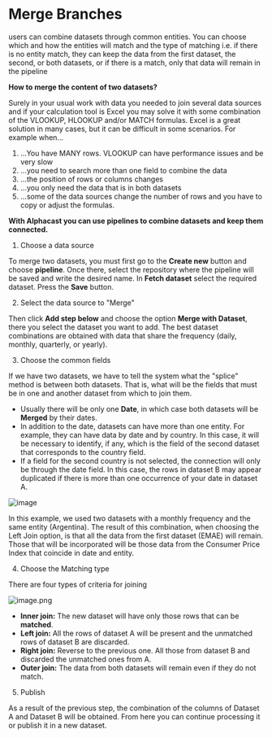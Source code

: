 # Merge Branches

users can combine datasets through common entities. You can choose which and how the entities will match and the type of matching i.e. if there is no entity match, they can keep the data from the first dataset, the second, or both datasets, or if there is a match, only that data will remain in the pipeline


**How to merge the content of two datasets?**

Surely in your usual work with data you needed to join several data sources and if your calculation tool is Excel you may solve it with some combination of the VLOOKUP, HLOOKUP and/or MATCH formulas. Excel is a great solution in many cases, but it can be difficult in some scenarios. For example when...

1. ...You have MANY rows. VLOOKUP can have performance issues and be very slow
2. ...you need to search more than one field to combine the data
3. ...the position of rows or columns changes
4. ...you only need the data that is in both datasets
5. ...some of the data sources change the number of rows and you have to copy or adjust the formulas.

**With Alphacast you can use pipelines to combine datasets and keep them connected.**

1. Choose a data source

To merge two datasets, you must first go to the **Create new** button and choose **pipeline**. Once there, select the repository where the pipeline will be saved and write the desired name. In **Fetch dataset** select the required dataset. Press the **Save** button.

2. Select the data source to "Merge"

Then click **Add step below** and choose the option **Merge with Dataset**, there you select the dataset you want to add. The best dataset combinations are obtained with data that share the frequency (daily, monthly, quarterly, or yearly). 

3. Choose the common fields

If we have two datasets, we have to tell the system what the "splice" method is between both datasets. That is, what will be the fields that must be in one and another dataset from which to join them.

- Usually there will be only one **Date**, in which case both datasets will be **Merged** by their dates.
- In addition to the date, datasets can have more than one entity. For example, they can have data by date and by country. In this case, it will be necessary to identify, if any, which is the field of the second dataset that corresponds to the country field.
- If a field for the second country is not selected, the connection will only be through the date field. In this case, the rows in dataset B may appear duplicated if there is more than one occurrence of your date in dataset A.

![image](https://user-images.githubusercontent.com/90727312/222462417-73625c81-9405-4833-97d1-98de8747e58d.png)

In this example, we used two datasets with a monthly frequency and the same entity (Argentina). The result of this combination, when choosing the Left Join option, is that all the data from the first dataset (EMAE) will remain. Those that will be incorporated will be those data from the Consumer Price Index that coincide in date and entity.

4. Choose the Matching type

There are four types of criteria for joining

![image.png](https://alphacast-images.s3.us-west-2.amazonaws.com/next-s3-uploads/ceea19d5-7c24-4843-96ba-42b49e841b7d/image.png)

- **Inner join:** The new dataset will have only those rows that can be **matched**.
- **Left join:** All the rows of dataset A will be present and the unmatched rows of dataset B are discarded.
- **Right join:** Reverse to the previous one. All those from dataset B and discarded the unmatched ones from A.
- **Outer join:** The data from both datasets will remain even if they do not match.

5. Publish

As a result of the previous step, the combination of the columns of Dataset A and Dataset B will be obtained. From here you can continue processing it or publish it in a new dataset.
